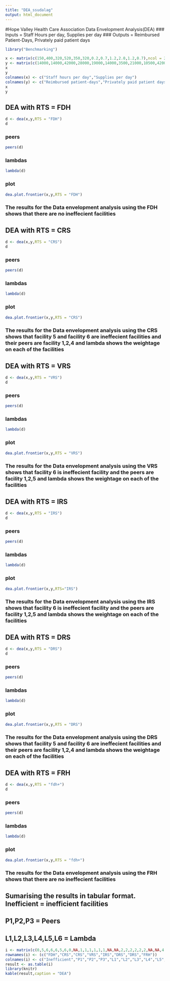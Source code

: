 ```yaml
---
title: "DEA_ssudalag"
output: html_document
---
```

#Hope Valley Health Care Association Data Envelopment Analysis(DEA)
### Inputs = Staff Hours per day, Supplies per day
### Outputs = Reimbursed Patient-Days, Privately paid patient days

```r
library("Benchmarking")
```

```r
x <- matrix(c(150,400,320,520,350,320,0.2,0.7,1.2,2.0,1.2,0.7),ncol = 2)
y <- matrix(c(14000,14000,42000,28000,19000,14000,3500,21000,10500,42000,25000,15000),ncol = 2)
x
y
colnames(x) <- c("Staff hours per day","Supplies per day")
colnames(y) <- c("Reimbursed patient-days","Privately paid patient days")
x
y
```

## DEA with RTS = FDH
```r
d <- dea(x,y,RTS = "FDH")
d

```
### peers
```r
peers(d)
```
### lambdas
```r
lambda(d)
```

### plot
```r

dea.plot.frontier(x,y,RTS = "FDH")
```

### The results for the Data envelopment analysis using the FDH shows that there are no ineffecient facilities


## DEA with RTS = CRS

```r
d <- dea(x,y,RTS = "CRS")
d
```

### peers
```r
peers(d)
```
### lambdas

```r
lambda(d)
```

### plot

```r
dea.plot.frontier(x,y,RTS = "CRS")
```

### The results for the Data envelopment analysis using the CRS shows that facility 5 and facility 6 are ineffecient facilities and their peers are facility 1,2,4 and lambda shows the weightage on each of the facilities


## DEA with RTS = VRS

```r
d <- dea(x,y,RTS = "VRS")
d
```

### peers
```r
peers(d)
```

### lambdas
```r
lambda(d)
```

### plot
```r
dea.plot.frontier(x,y,RTS = "VRS")
```

### The results for the Data envelopment analysis using the VRS shows that facility 6 is ineffecient facility and the peers are facility 1,2,5 and lambda shows the weightage on each of the facilities


## DEA with RTS = IRS
```r
d <- dea(x,y,RTS = "IRS")
d
```

### peers
```r
peers(d)
```

### lambdas
```r
lambda(d)
```

### plot

```r
dea.plot.frontier(x,y,RTS="IRS")
```

### The results for the Data envelopment analysis using the IRS shows that facility 6 is ineffecient facility and the peers are facility 1,2,5 and lambda shows the weightage on each of the facilities


## DEA with RTS = DRS

```r
d <- dea(x,y,RTS = "DRS")
d
```

### peers
```r
peers(d)
```

### lambdas
```r
lambda(d)
```

### plot
```r
dea.plot.frontier(x,y,RTS = "DRS")
```

### The results for the Data envelopment analysis using the DRS shows that facility 5 and facility 6 are ineffecient facilities and their peers are facility 1,2,4 and lambda shows the weightage on each of the facilities


## DEA with RTS = FRH
```r
d <- dea(x,y,RTS = "fdh+")
d

```
### peers
```r
peers(d)
```

### lambdas
```r
lambda(d)
```

### plot
```r
dea.plot.frontier(x,y,RTS = "fdh+")
```

### The results for the Data envelopment analysis using the FRH shows that there are no ineffecient facilities


## Sumarising the results in tabular format. Inefficient = inefficient facilities
## P1,P2,P3  = Peers
## L1,L2,L3,L4,L5,L6 = Lambda


```r
i <- matrix(c(0,5,6,6,6,5,6,0,NA,1,1,1,1,1,1,NA,NA,2,2,2,2,2,2,NA,NA,4,4,5,5,4,4,NA,0,0.20,0.34,0.40,0.40,0.20,0.34,0,0,0.08,0.39,0.34,0.34,0.08,0.39,0,0,0,0,0,0,0,0,0,0,0.53,0.13,0,0,0.53,0.13,0,0,0,0,0.25,0.25,0,0,0,0,0,0,0,0,0,0,0),ncol = 10)
rownames(i) <- (c("FDH","CRS","CRS","VRS","IRS","DRS","DRS","FRH"))
colnames(i) <- c("Inefficient","P1","P2","P3","L1","L2","L3","L4","L5","L6")
result <- as.table(i)
library(knitr)
kable(result,caption = "DEA")
```